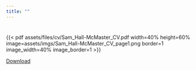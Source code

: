 ```yaml
---
title: ""
---
```


#
{{< pdf assets/files/cv/Sam_Hall-McMaster_CV.pdf width=40% height=60% image=assets/imgs/Sam_Hall-McMaster_CV_page1.png border=1 image_width=40% image_border=1 >}}

[Download](assets/files/cv/Sam_Hall-McMaster_CV.pdf)



